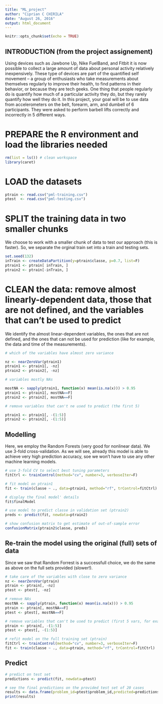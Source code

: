 ```yaml
---
title: "ML_project"
author: "Ciprian C CHIRILA"
date: "August 26, 2016"
output: html_document
---
```


```r
knitr::opts_chunk$set(echo = TRUE)
```

## INTRODUCTION (from the project assignement)

Using devices such as Jawbone Up, Nike FuelBand, and Fitbit it is now possible to collect a large amount of data about personal activity relatively inexpensively. These type of devices are part of the quantified self movement – a group of enthusiasts who take measurements about themselves regularly to improve their health, to find patterns in their behavior, or because they are tech geeks. One thing that people regularly do is quantify how much of a particular activity they do, but they rarely quantify how well they do it. In this project, your goal will be to use data from accelerometers on the belt, forearm, arm, and dumbell of 6 participants. They were asked to perform barbell lifts correctly and incorrectly in 5 different ways. 

# PREPARE the R environment and load the libraries needed

```r
rm(list = ls()) # clean workspace
library(caret)
```

# LOAD the datasets

```r
ptrain <- read.csv("pml-training.csv")
ptest  <- read.csv("pml-testing.csv")
```


# SPLIT the training data in two smaller chunks

We choose to work with a smaller chunk of data to test our approach (this is faster). So, we separate the orginal train set into a train and testing 
sets.

```r
set.seed(132)
inTrain <- createDataPartition(y=ptrain$classe, p=0.7, list=F)
ptrain1 <- ptrain[ inTrain, ]
ptrain2 <- ptrain[-inTrain, ]
```

# CLEAN the data: remove almost linearly-dependent data, those that are not defined, and the variables that can't be used to predict

We identify the almost linear-dependent variables, the ones that are not defined, and the ones that can not be used for prediction (like for example,
the data and time of the measurements).

```r

# which of the variables have almost zero variance

nz <- nearZeroVar(ptrain1)
ptrain1 <- ptrain1[, -nz]
ptrain2 <- ptrain2[, -nz]

# variables mostly NAs

mostNA <- sapply(ptrain1, function(x) mean(is.na(x))) > 0.95
ptrain1 <- ptrain1[, mostNA==F]
ptrain2 <- ptrain2[, mostNA==F]

# remove variables that can't ne used to predict (the first 5)

ptrain1 <- ptrain1[, -(1:5)]
ptrain2 <- ptrain2[, -(1:5)]

```

## Modelling

Here, we employ the Random Forests (very good for nonlinear data). We use 3-fold cross-validation. As we will see, already this model is able to achieve
very high prediction accuracy, soe we won't have to use any other machine learning models.

```r

# use 3-fold CV to select best tuning parameters
fitCtrl <- trainControl(method="cv", number=3, verboseIter=F)

# fit model on ptrain1
fit <- train(classe ~ ., data=ptrain1, method="rf", trControl=fitCtrl)

# display the final model' details
fit$finalModel
```

```r
# use model to predict classe in validation set (ptrain2)
preds <- predict(fit, newdata=ptrain2)

# show confusion matrix to get estimate of out-of-sample error
confusionMatrix(ptrain2$classe, preds)
```

## Re-train the model using the original (full) sets of data

Since we saw that Random Forrest is a successfull choice, we do the same as above on the full sets provided (slower!).

```r

# take care of the variables with close to zero variance
nz <- nearZeroVar(ptrain)
ptrain <- ptrain[, -nz]
ptest <- ptest[, -nz]

# remove NAs
mostNA <- sapply(ptrain, function(x) mean(is.na(x))) > 0.95
ptrain <- ptrain[, mostNA==F]
ptest <- ptest[, mostNA==F]

# remove variables that can't be used to predict (first 5 vars, for example the time and date of measurement)
ptrain <- ptrain[, -(1:5)]
ptest <- ptest[, -(1:5)]

# refit model on the full training set (ptrain)
fitCtrl <- trainControl(method="cv", number=3, verboseIter=F)
fit <- train(classe ~ ., data=ptrain, method="rf", trControl=fitCtrl)

```

## Predict

```r

# predict on test set
predictions <- predict(fit, newdata=ptest)

# see the final predictions on the provided test set of 20 cases
results <- data.frame(problem_id=ptest$problem_id,predicted=predictions)
print(results)

```
